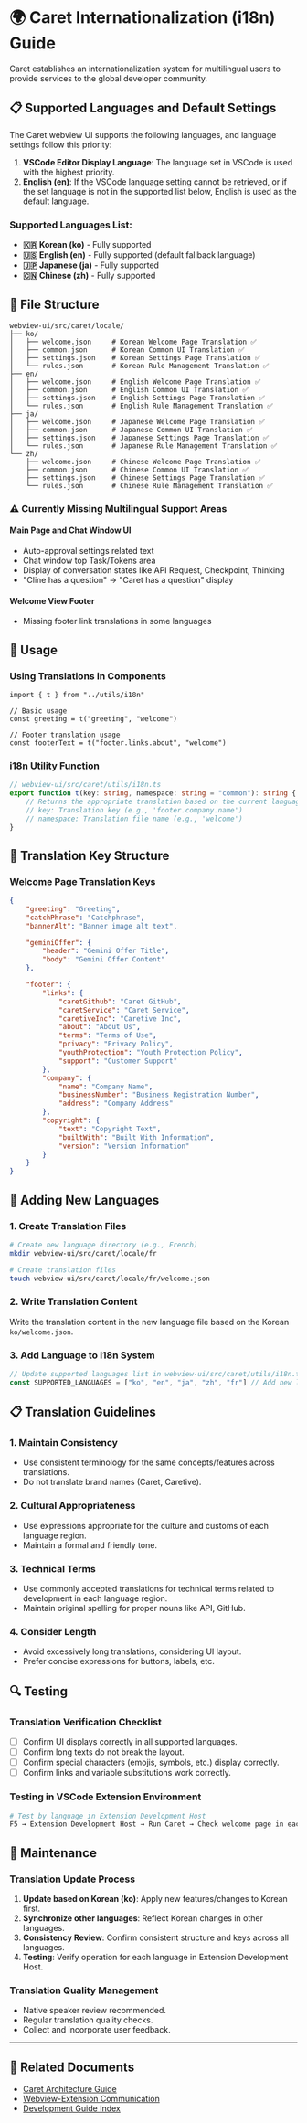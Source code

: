 # 🌍 Caret Internationalization (i18n) Guide

Caret establishes an internationalization system for multilingual users to provide services to the global developer community.

## 📋 Supported Languages and Default Settings

The Caret webview UI supports the following languages, and language settings follow this priority:

1.  **VSCode Editor Display Language**: The language set in VSCode is used with the highest priority.
2.  **English (en)**: If the VSCode language setting cannot be retrieved, or if the set language is not in the supported list below, English is used as the default language.

### Supported Languages List:

-   **🇰🇷 Korean (ko)** - Fully supported
-   **🇺🇸 English (en)** - Fully supported (default fallback language)
-   **🇯🇵 Japanese (ja)** - Fully supported
-   **🇨🇳 Chinese (zh)** - Fully supported

## 📁 File Structure

```
webview-ui/src/caret/locale/
├── ko/
│   ├── welcome.json     # Korean Welcome Page Translation ✅
│   ├── common.json      # Korean Common UI Translation ✅
│   ├── settings.json    # Korean Settings Page Translation ✅
│   └── rules.json       # Korean Rule Management Translation ✅
├── en/
│   ├── welcome.json     # English Welcome Page Translation ✅
│   ├── common.json      # English Common UI Translation ✅
│   ├── settings.json    # English Settings Page Translation ✅
│   └── rules.json       # English Rule Management Translation ✅
├── ja/
│   ├── welcome.json     # Japanese Welcome Page Translation ✅
│   ├── common.json      # Japanese Common UI Translation ✅
│   ├── settings.json    # Japanese Settings Page Translation ✅
│   └── rules.json       # Japanese Rule Management Translation ✅
└── zh/
    ├── welcome.json     # Chinese Welcome Page Translation ✅
    ├── common.json      # Chinese Common UI Translation ✅
    ├── settings.json    # Chinese Settings Page Translation ✅
    └── rules.json       # Chinese Rule Management Translation ✅
```

### ⚠️ Currently Missing Multilingual Support Areas

#### Main Page and Chat Window UI
- Auto-approval settings related text
- Chat window top Task/Tokens area
- Display of conversation states like API Request, Checkpoint, Thinking
- "Cline has a question" → "Caret has a question" display

#### Welcome View Footer
- Missing footer link translations in some languages

## 🔧 Usage

### Using Translations in Components

```tsx
import { t } from "../utils/i18n"

// Basic usage
const greeting = t("greeting", "welcome")

// Footer translation usage
const footerText = t("footer.links.about", "welcome")
```

### i18n Utility Function

```typescript
// webview-ui/src/caret/utils/i18n.ts
export function t(key: string, namespace: string = "common"): string {
	// Returns the appropriate translation based on the current language setting
	// key: Translation key (e.g., 'footer.company.name')
	// namespace: Translation file name (e.g., 'welcome')
}
```

## 📝 Translation Key Structure

### Welcome Page Translation Keys

```json
{
	"greeting": "Greeting",
	"catchPhrase": "Catchphrase",
	"bannerAlt": "Banner image alt text",

	"geminiOffer": {
		"header": "Gemini Offer Title",
		"body": "Gemini Offer Content"
	},

	"footer": {
		"links": {
			"caretGithub": "Caret GitHub",
			"caretService": "Caret Service",
			"caretiveInc": "Caretive Inc",
			"about": "About Us",
			"terms": "Terms of Use",
			"privacy": "Privacy Policy",
			"youthProtection": "Youth Protection Policy",
			"support": "Customer Support"
		},
		"company": {
			"name": "Company Name",
			"businessNumber": "Business Registration Number",
			"address": "Company Address"
		},
		"copyright": {
			"text": "Copyright Text",
			"builtWith": "Built With Information",
			"version": "Version Information"
		}
	}
}
```

## 🚀 Adding New Languages

### 1. Create Translation Files

```bash
# Create new language directory (e.g., French)
mkdir webview-ui/src/caret/locale/fr

# Create translation files
touch webview-ui/src/caret/locale/fr/welcome.json
```

### 2. Write Translation Content

Write the translation content in the new language file based on the Korean `ko/welcome.json`.

### 3. Add Language to i18n System

```typescript
// Update supported languages list in webview-ui/src/caret/utils/i18n.ts
const SUPPORTED_LANGUAGES = ["ko", "en", "ja", "zh", "fr"] // Add new language
```

## 📋 Translation Guidelines

### 1. Maintain Consistency

-   Use consistent terminology for the same concepts/features across translations.
-   Do not translate brand names (Caret, Caretive).

### 2. Cultural Appropriateness

-   Use expressions appropriate for the culture and customs of each language region.
-   Maintain a formal and friendly tone.

### 3. Technical Terms

-   Use commonly accepted translations for technical terms related to development in each language region.
-   Maintain original spelling for proper nouns like API, GitHub.

### 4. Consider Length

-   Avoid excessively long translations, considering UI layout.
-   Prefer concise expressions for buttons, labels, etc.

## 🔍 Testing

### Translation Verification Checklist

-   [ ] Confirm UI displays correctly in all supported languages.
-   [ ] Confirm long texts do not break the layout.
-   [ ] Confirm special characters (emojis, symbols, etc.) display correctly.
-   [ ] Confirm links and variable substitutions work correctly.

### Testing in VSCode Extension Environment

```bash
# Test by language in Extension Development Host
F5 → Extension Development Host → Run Caret → Check welcome page in each language setting
```

## 🔧 Maintenance

### Translation Update Process

1.  **Update based on Korean (ko)**: Apply new features/changes to Korean first.
2.  **Synchronize other languages**: Reflect Korean changes in other languages.
3.  **Consistency Review**: Confirm consistent structure and keys across all languages.
4.  **Testing**: Verify operation for each language in Extension Development Host.

### Translation Quality Management

-   Native speaker review recommended.
-   Regular translation quality checks.
-   Collect and incorporate user feedback.

---

## 🔗 Related Documents

-   [Caret Architecture Guide](./caret-architecture-and-implementation-guide.en.mdx)
-   [Webview-Extension Communication](./webview-extension-communication.en.mdx)
-   [Development Guide Index](./index.en.mdx)
